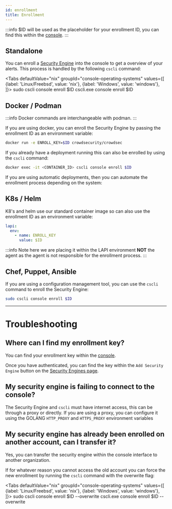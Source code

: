 ```yaml
---
id: enrollment
title: Enrollment
---
```



:::info
$ID will be used as the placeholder for your enrollment ID, you can find this within the [console](https://app.crowdsec.net/).
:::

## Standalone

You can enroll a [Security Engine](/getting_started/getting_started.md) into the console to get a overview of your alerts. This process is handled by the following `cscli` command:

<Tabs
  defaultValue="nix"
  groupId="console-operating-systems"
  values={[
    {label: 'Linux/Freebsd', value: 'nix'},
    {label: 'Windows', value: 'windows'},
  ]}>
  <TabItem value="nix">
    <CodeBlock className="language-bash">sudo cscli console enroll $ID</CodeBlock>
  </TabItem>
  <TabItem value="windows">
    <CodeBlock className="language-bash">cscli.exe console enroll $ID</CodeBlock>
  </TabItem>
</Tabs>

## Docker / Podman

:::info
Docker commands are interchangeable with podman.
:::

If you are using docker, you can enroll the Security Engine by passing the enrollment ID as an environment variable:

```bash
docker run -e ENROLL_KEY=$ID crowdsecurity/crowdsec
```

If you already have a deployment running this can also be enrolled by using the `cscli` command:

```bash
docker exec -it <CONTAINER_ID> cscli console enroll $ID
```

If you are using automatic deployments, then you can automate the enrollment process depending on the system:

## K8s / Helm

K8's and helm use our standard container image so can also use the enrollment ID as an environment variable:

```yaml
lapi:
  env:
    - name: ENROLL_KEY
      value: $ID
```

:::info
Note here we are placing it within the LAPI environment **NOT** the agent as the agent is not responsible for the enrollment process.
:::

## Chef, Puppet, Ansible

If you are using a configuration management tool, you can use the `cscli` command to enroll the Security Engine:

```bash
sudo cscli console enroll $ID
```

---

# Troubleshooting

## Where can I find my enrollment key?

You can find your enrollment key within the [console](https://app.crowdsec.net/).

Once you have authenticated, you can find the key within the `Add Security Engine` button on the [Security Engines page](https://app.crowdsec.net/security-engines).

## My security engine is failing to connect to the console?

The Security Engine and `cscli` must have internet access, this can be through a proxy or directly. If you are using a proxy, you can configure it using the GOLANG `HTTP_PROXY` and `HTTPS_PROXY` environment variables

## My security engine has already been enrolled on another account, can I transfer it?

Yes, you can transfer the security engine within the console interface to another organization.

If for whatever reason you cannot access the old account you can force the new enrollment by running the `cscli` command with the overwrite flag:

<Tabs
  defaultValue="nix"
  groupId="console-operating-systems"
  values={[
    {label: 'Linux/Freebsd', value: 'nix'},
    {label: 'Windows', value: 'windows'},
  ]}>
  <TabItem value="nix">
    <CodeBlock className="language-bash">sudo cscli console enroll $ID --overwrite</CodeBlock>
  </TabItem>
  <TabItem value="windows">
    <CodeBlock className="language-bash">cscli.exe console enroll $ID --overwrite</CodeBlock>
  </TabItem>
</Tabs>